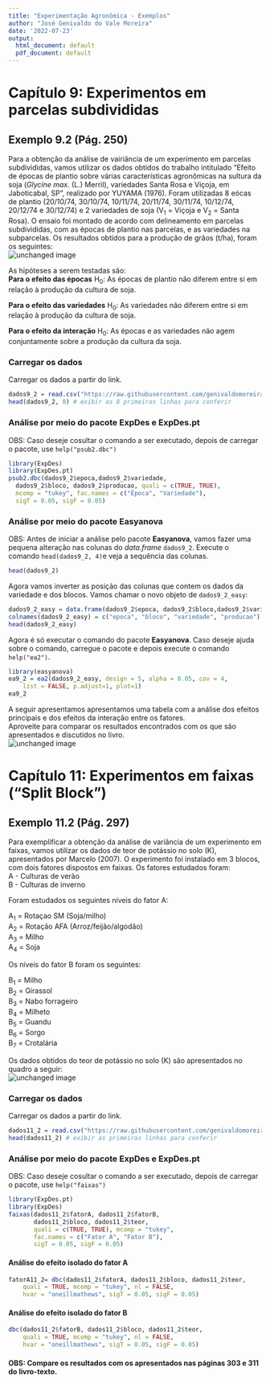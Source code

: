 ```yaml
---
title: "Experimentação Agronômica - Exemplos"
author: "José Genivaldo do Vale Moreira"
date: '2022-07-23'
output:
  html_document: default
  pdf_document: default
---
```


# Capítulo 9: Experimentos em parcelas subdivididas  
  
## Exemplo 9.2 (Pág. 250)  
Para a obtenção da análise de vairiância de um experimento em parcelas subdivididas, vamos utilizar os dados obtidos do trabalho intitulado "Efeito de épocas de plantio sobre várias características agronômicas na sultura da soja (*Glycine max.* (L.) Merril), variedades Santa Rosa e Viçoja, em Jaboticabal, SP", realizado por YUYAMA (1976). Foram utilizadas 8 eócas de plantio (20/10/74, 30/10/74, 10/11/74, 20/11/74, 30/11/74, 10/12/74, 20/12/74 e 30/12/74) e 2 variedades de soja (V~1~ = Viçoja e V~2~ = Santa Rosa). O ensaio foi montado de acordo com delineamento em parcelas subdivididas, com as épocas de plantio nas parcelas, e as variedades na subparcelas. Os resultados obtidos para a produção de grãos (t/ha), foram os seguintes:  
![unchanged image](Figuras/exemplo9_2.jpg) 

As hipóteses a serem testadas são:  
**Para o efeito das épocas**
H~0~: As épocas de plantio não diferem entre si em relação à produção da cultura de soja.

**Para o efeito das variedades**
H~0~: As variedades não diferem entre si em relação à produção da cultura de soja.  

**Para o efeito da interação**
H~0~: As épocas e as variedades não agem conjuntamente sobre a produção da cultura da soja.   



### Carregar os dados  


Carregar os dados a partir do link.
```r
dados9_2 = read.csv("https://raw.githubusercontent.com/genivaldomoreira/Analise_experimentos_agronomicos/main/Dados/exemplo9_2.csv", header = TRUE, sep = ";", dec = ".")
head(dados9_2, 8) # exibir as 8 primeiras linhas para conferir
```
  
### Análise por meio do pacote **ExpDes** e **ExpDes.pt**
  
OBS: Caso deseje cosultar o comando a ser executado, depois de carregar o pacote, use `help("psub2.dbc")`

```r
library(ExpDes)
library(ExpDes.pt)
psub2.dbc(dados9_2$epoca,dados9_2$variedade,
  dados9_2$bloco, dados9_2$producao, quali = c(TRUE, TRUE),
  mcomp = "tukey", fac.names = c("Época", "Variedade"),
  sigT = 0.05, sigF = 0.05)
```


  
### Análise por meio do pacote **Easyanova**

OBS: Antes de iniciar a análise pelo pacote **Easyanova**, vamos fazer uma pequena alteração nas colunas do *data.frame* `dados9_2`. Execute o comando `head(dados9_2, 4)`e veja a sequência das colunas.

```r
head(dados9_2)

```

Agora vamos inverter as posição das colunas que contem os dados da variedade e dos blocos. Vamos chamar o novo objeto de `dados9_2_easy`:

```r
dados9_2_easy = data.frame(dados9_2$epoca, dados9_2$bloco,dados9_2$variedade, dados9_2$producao)
colnames(dados9_2_easy) = c("epoca", "bloco", "variedade", "producao") # muda o nome das colunas
head(dados9_2_easy)
```

Agora é só executar o comando do pacote **Easyanova**. Caso deseje ajuda sobre o comando, carregue o pacote e depois execute o comando `help("ea2")`.

```r
library(easyanova)
ea9_2 = ea2(dados9_2_easy, design = 5, alpha = 0.05, cov = 4, 
    list = FALSE, p.adjust=1, plot=1)
ea9_2
```

A seguir apresentamos apresentamos uma tabela com a análise dos efeitos principais e dos efeitos da interação entre os fatores.  
Aproveite para comparar os resultados encontrados com os que são apresentados e discutidos no livro.  
![unchanged image](Figuras/exemplo9_2_resumo.jpg)

# Capítulo 11: Experimentos em faixas ("Split Block")  
  
## Exemplo 11.2 (Pág. 297)  
Para exemplificar a obtenção da análise de variância de um experimento em faixas, vamos utilizar os dados de teor de potássio no solo (K), apresentados por Marcelo (2007). O experimento foi instalado em 3 blocos, com dois fatores dispostos em faixas. Os fatores estudados foram:  
A - Culturas de verão  
B - Culturas de inverno  

Foram estudados os seguintes níveis do fator A:  
  
A~1~ = Rotaçao SM (Soja/milho)  
A~2~ = Rotação AFA (Arroz/feijão/algodão)  
A~3~ = Milho  
A~4~ = Soja  
  
Os níveis do fator B foram os seguintes:
  
B~1~ = Milho  
B~2~ = Girassol  
B~3~ = Nabo forrageiro  
B~4~ = Milheto  
B~5~ = Guandu  
B~6~ = Sorgo  
B~7~ = Crotalária  
  
Os dados obtidos do teor de potássio no solo (K) são apresentados no quadro a seguir:  
![unchanged image](Figuras/exemplo11_2.jpg)     

  

### Carregar os dados  


Carregar os dados a partir do link.
```r
dados11_2 = read.csv("https://raw.githubusercontent.com/genivaldomoreira/Analise_experimentos_agronomicos/main/Dados/exemplo11_2.csv", header = TRUE, sep = ";", dec = ".")
head(dados11_2) # exibir as primeiras linhas para conferir
```

### Análise por meio do pacote **ExpDes** e **ExpDes.pt**
  
OBS: Caso deseje cosultar o comando a ser executado, depois de carregar o pacote, use `help("faixas")`

```r
library(ExpDes.pt)
library(ExpDes)
faixas(dados11_2$fatorA, dados11_2$fatorB, 
       dados11_2$bloco, dados11_2$teor,
       quali = c(TRUE, TRUE), mcomp = "tukey", 
       fac.names = c("Fator A", "Fator B"), 
       sigT = 0.05, sigF = 0.05)
```
  
  

#### Análise do efeito isolado do fator A  
```r
fatorA11_2= dbc(dados11_2$fatorA, dados11_2$bloco, dados11_2$teor, 
    quali = TRUE, mcomp = "tukey", nl = FALSE,
    hvar = "oneillmathews", sigT = 0.05, sigF = 0.05)
```


#### Análise do efeito isolado do fator B  
```r
dbc(dados11_2$fatorB, dados11_2$bloco, dados11_2$teor, 
    quali = TRUE, mcomp = "tukey", nl = FALSE,
    hvar = "oneillmathews", sigT = 0.05, sigF = 0.05)
```

  
#### **OBS:** Compare os resultados com os apresentados nas páginas 303 e 311 do livro-texto.